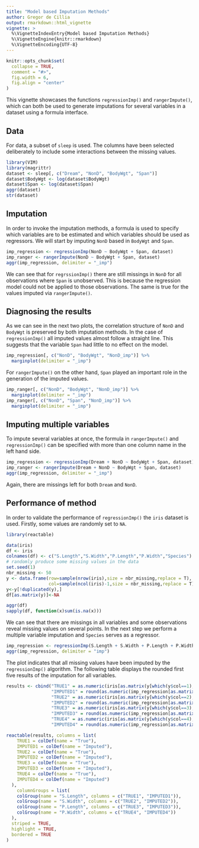 ```yaml
---
title: "Model based Imputation Methods"
author: Gregor de Cillia
output: rmarkdown::html_vignette
vignette: >
  %\VignetteIndexEntry{Model based Imputation Methods}
  %\VignetteEngine{knitr::rmarkdown}
  %\VignetteEncoding{UTF-8}
---
```


```r
knitr::opts_chunk$set(
  collapse = TRUE,
  comment = "#>",
  fig.width = 6,
  fig.align = "center"
)
```

This vignette showcases the functions `regressionImp()` and `rangerImpute()`,
which can both be used to generate imputations for several variables in a
dataset using a formula interface.

## Data

For data, a subset of `sleep` is used. The columns have been selected
deliberately to include some interactions between the missing values.

```r
library(VIM)
library(magrittr)
dataset <- sleep[, c("Dream", "NonD", "BodyWgt", "Span")]
dataset$BodyWgt <- log(dataset$BodyWgt)
dataset$Span <- log(dataset$Span)
aggr(dataset)
str(dataset)
```

## Imputation

In order to invoke the imputation methods, a formula is used to specify which
variables are to be estimated and which variables should be used as regressors.
We will start by imputing `NonD` based in `BodyWgt` and `Span`. 

```r
imp_regression <- regressionImp(NonD ~ BodyWgt + Span, dataset)
imp_ranger <- rangerImpute(NonD ~ BodyWgt + Span, dataset)
aggr(imp_regression, delimiter = "_imp")
```

We can see that for `regrssionImp()` there are still missings in `NonD` for all observations where
`Span` is unobserved. This is because the regression model could not be applied
to those observations. The same is true for the values imputed via
`rangerImpute()`. 

## Diagnosing the results

As we can see in the next two plots, the correlation structure of `NonD` and
`BodyWgt` is preserved by both imputation methods. In the case of
`regressionImp()` all imputed values almost follow a straight line. This
suggests that the variable `Span` had little to no effect on the model.

```r
imp_regression[, c("NonD", "BodyWgt", "NonD_imp")] %>% 
  marginplot(delimiter = "_imp")
```

For `rangerImpute()` on the other hand, `Span` played an important role in the
generation of the imputed values.

```r
imp_ranger[, c("NonD", "BodyWgt", "NonD_imp")] %>% 
  marginplot(delimiter = "_imp")
imp_ranger[, c("NonD", "Span", "NonD_imp")] %>% 
  marginplot(delimiter = "_imp")
```

## Imputing multiple variables

To impute several variables at once, the formula in `rangerImpute()` and
`regressionImp()` can be specified with more than one column name in the
left hand side.

```r
imp_regression <- regressionImp(Dream + NonD ~ BodyWgt + Span, dataset)
imp_ranger <- rangerImpute(Dream + NonD ~ BodyWgt + Span, dataset)
aggr(imp_regression, delimiter = "_imp")
```

Again, there are missings left for both `Dream` and `NonD`.



## Performance of method

In order to validate the performance of `regressionImp()` the `iris` dataset is used. Firstly, some values are randomly set to `NA`. 

```r
library(reactable)

data(iris)
df <- iris
colnames(df) <- c("S.Length","S.Width","P.Length","P.Width","Species")
# randomly produce some missing values in the data
set.seed(1)
nbr_missing <- 50
y <- data.frame(row=sample(nrow(iris),size = nbr_missing,replace = T),
                col=sample(ncol(iris)-1,size = nbr_missing,replace = T))
y<-y[!duplicated(y),]
df[as.matrix(y)]<-NA

aggr(df)
sapply(df, function(x)sum(is.na(x)))
```

We can see that there are missings in all variables and some observations reveal missing values on several points. In the next step we perform a multiple variable imputation and `Species` serves as a regressor.

```r
imp_regression <- regressionImp(S.Length + S.Width + P.Length + P.Width ~ Species, df)
aggr(imp_regression, delimiter = "imp")
```
  
The plot indicates that all missing values have been imputed by the `regressionImp()` algorithm. The following table displays the rounded first five results of the imputation for all variables.  



```r
results <- cbind("TRUE1" = as.numeric(iris[as.matrix(y[which(y$col==1),])]),
                 "IMPUTED1" = round(as.numeric(imp_regression[as.matrix(y[which(y$col==1),])]),2),
                 "TRUE2" = as.numeric(iris[as.matrix(y[which(y$col==2),])]),
                 "IMPUTED2" = round(as.numeric(imp_regression[as.matrix(y[which(y$col==2),])]),2),
                 "TRUE3" = as.numeric(iris[as.matrix(y[which(y$col==3),])]),
                 "IMPUTED3" = round(as.numeric(imp_regression[as.matrix(y[which(y$col==3),])]),2),
                 "TRUE4" = as.numeric(iris[as.matrix(y[which(y$col==4),])]),
                 "IMPUTED4" = round(as.numeric(imp_regression[as.matrix(y[which(y$col==4),])]),2))[1:5,]

reactable(results, columns = list(
    TRUE1 = colDef(name = "True"),
    IMPUTED1 = colDef(name = "Imputed"),
    TRUE2 = colDef(name = "True"),
    IMPUTED2 = colDef(name = "Imputed"),
    TRUE3 = colDef(name = "True"),
    IMPUTED3 = colDef(name = "Imputed"),
    TRUE4 = colDef(name = "True"),
    IMPUTED4 = colDef(name = "Imputed")
  ),
    columnGroups = list(
    colGroup(name = "S.Length", columns = c("TRUE1", "IMPUTED1")),
    colGroup(name = "S.Width", columns = c("TRUE2", "IMPUTED2")),
    colGroup(name = "P.Length", columns = c("TRUE3", "IMPUTED3")),
    colGroup(name = "P.Width", columns = c("TRUE4", "IMPUTED4"))
  ),
  striped = TRUE,
  highlight = TRUE,
  bordered = TRUE
)

```





